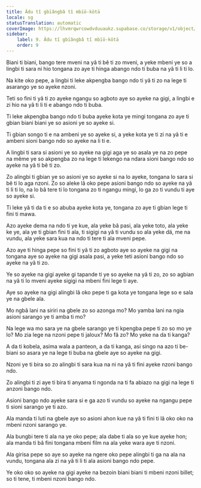 ```yaml
---
title: Âdu tî gbïângbâ tî mbïö-kötä
locale: sg
statusTranslation: automatic
coverImage: https://lhvmrqwrcowdvduuaukz.supabase.co/storage/v1/object/public/strapi-uploads/small_cover-tratado-de-psicologia-revolucionaria.webp-5e15e1cec4e0ebebcde5d7fc7565d8fd.webp
sidebar:
    label: 9. Âdu tî gbïângbâ tî mbïö-kötä
    order: 9
---
```

Biani ti biani, bango tere mveni na yâ ti bê ti zo mveni, a yeke mbeni ye so a lingbi ti sara ni hio tongana zo aye ti hinga abango ndo ti buba na yâ ti li ti lo.

Na kite oko pepe, a lingbi ti leke akpengba bango ndo ti yâ ti zo na lege ti asarango ye so ayeke nzoni.

Teti so fini ti yâ ti zo ayeke ngangu so agboto aye so ayeke na gigi, a lingbi e zi hio na yâ ti li ti e abango ndo ti buba.

Ti leke akpengba bango ndo ti buba ayeke kota ye mingi tongana zo aye ti gbian biani biani ye so asioni ye so ayeke si.

Ti gbian songo ti e na ambeni ye so ayeke si, a yeke kota ye ti zi na yâ ti e ambeni sioni bango ndo so ayeke na li ti e.

A lingbi ti sara si asioni ye so ayeke na gigi aga ye so asala ye na zo pepe na même ye so akpengba zo na lege ti lekengo na ndara sioni bango ndo so ayeke na yâ ti bê ti zo.

Zo alingbi ti gbian ye so asioni ye so ayeke si na lo ayeke, tongana lo sara si bê ti lo aga nzoni. Zo so aleke lâ oko pepe asioni bango ndo so ayeke na yâ ti li ti lo, na lo bâ tere ti lo tongana zo ti ngangu mingi, lo ga zo ti vundu ti aye so ayeke si.

Ti leke yâ ti da ti e so abuba ayeke kota ye, tongana zo aye ti gbian lege ti fini ti mawa.

Azo ayeke dema na ndo ti ye kue, ala yeke bâ pasi, ala yeke toto, ala yeke ke ye, ala ye ti gbian fini ti ala, ti sigigi na yâ ti vundu so ala yeke dä, me na vundu, ala yeke sara kua na ndo ti tere ti ala mveni pepe.

Azo aye ti hinga pepe so fini ti yâ ti zo agboto aye so ayeke na gigi na tongana aye so ayeke na gigi asala pasi, a yeke teti asioni bango ndo so ayeke na yâ ti zo.

Ye so ayeke na gigi ayeke gi tapande ti ye so ayeke na yâ ti zo, zo so agbian na yâ ti lo mveni ayeke sigigi na mbeni fini lege ti aye.

Aye so ayeke na gigi alingbi lâ oko pepe ti ga kota ye tongana lege so e sala ye na gbele ala.

Mo ngbâ lani na siriri na gbele zo so azonga mo? Mo yamba lani na ngia asioni sarango ye ti amba ti mo?

Na lege wa mo sara ye na gbele sarango ye ti kpengba pepe ti zo so mo ye lo? Mo zia lege na nzoni pepe ti jaloux? Mo fâ zo? Mo yeke na da ti kanga?

A da ti kobela, asima wala a panteon, a da ti kanga, asi singo na azo ti be-biani so asara ye na lege ti buba na gbele aye so ayeke na gigi.

Nzoni ye ti bira so zo alingbi ti sara kua na ni na yâ ti fini ayeke nzoni bango ndo.

Zo alingbi ti zi aye ti bira ti anyama ti ngonda na ti fa abiazo na gigi na lege ti anzoni bango ndo.

Asioni bango ndo ayeke sara si e ga azo ti vundu so ayeke na ngangu pepe ti sioni sarango ye ti azo.

Ala manda ti luti na gbele aye so asioni ahon kue na yâ ti fini ti lâ oko oko na mbeni nzoni sarango ye.

Ala bungbi tere ti ala na ye oko pepe; ala dabe ti ala so ye kue ayeke hon; ala manda ti bâ fini tongana mbeni film na ala yeke wara aye ti nzoni.

Ala girisa pepe so aye so ayeke na ngere oko pepe alingbi ti ga na ala na vundu, tongana ala zi na yâ ti li ti ala asioni bango ndo pepe.

Ye oko oko so ayeke na gigi ayeke na bezoin biani biani ti mbeni nzoni billet; so ti tene, ti mbeni nzoni bango ndo.

